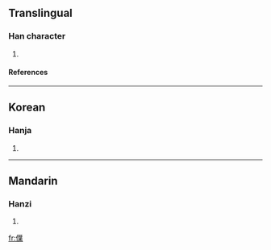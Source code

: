 ==Translingual==
===Han character===
{{Han char|rn=9|rad=人|as=12|sn=14|four=|canj=人廿心木 (OTPD)}}
# {{defn|Han}}
====References====
{{Han ref|kx=0118.080|dkj=01160|dj=0250.190|hdz=10217.080|uh=50F7|ud=20727}}
----
==Korean==
===Hanja===
{{ko-hanja|hangeul=엽|rv=yeop|mr=yŏp}}
# {{defn|Korean}}
----
==Mandarin==
===Hanzi===
{{cmn-hanzi|pin=[[yè]] (ye4)|wg=yeh<sup>4</sup>}}
# {{defn|Mandarin}}

[[fr:僷]]